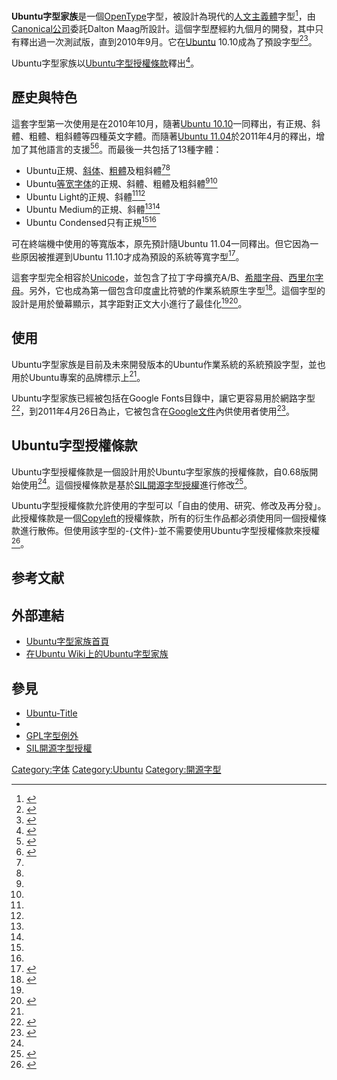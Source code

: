 {{distinguish2|一個稱為[[Ubuntu-Title|Ubuntu-Title]]的較早期的字型}}
{{about|一種字型|一種-{zh-hans:操作系统; zh-hant:作業系統;}-|Ubuntu}}
{{NoteTA|G1=IT|G2=FL}}
{{Infobox font
|name = Ubuntu字型家族
|image = Ubuntu typeface sample.svg
|style = [[无衬线体|无衬线体]]
|classifications = [[无衬线体#分類|人文主義體]]
|date = 2010
|creator = 
|foundry = Dalton Maag
|license = [[Ubuntu_(字體)#Ubuntu字型授權條款|Ubuntu字型授權條款]]
}}

'''Ubuntu字型家族'''是一個[[OpenType|OpenType]]字型，被設計為現代的[[无衬线体#分類|人文主義體]]字型<ref>{{cite web |title = Light: the new look of Ubuntu |url = http://www.markshuttleworth.com/archives/308 |accessdate = 2014-09-03 |date = 2010-03-04 |archive-date = 2014-08-28 |archive-url = https://web.archive.org/web/20140828025741/http://www.markshuttleworth.com/archives/308 |dead-url = no }}</ref>，由[[Canonical公司|Canonical公司]]委託Dalton Maag所設計。這個字型歷經約九個月的開發，其中只有釋出過一次測試版，直到2010年9月。它在[[Ubuntu|Ubuntu]] 10.10成為了預設字型<ref>{{cite web|author=Benjamin Humphrey|title=New Ubuntu font lands in Maverick for all users|url=http://www.omgubuntu.co.uk/2010/09/new-ubuntu-font-lands-in-maverick-for-all-users/|publisher=OMG! Ubuntu!|accessdate=2014-09-03|date=2010-09-28|archive-date=2012-09-06|archive-url=https://archive.is/20120906150012/http://www.omgubuntu.co.uk/2010/09/new-ubuntu-font-lands-in-maverick-for-all-users/|dead-url=no}}</ref><ref>{{cite web|author=Andrew|title=The Ubuntu Font Family Is Now Available In Ubuntu 10.10 Maverick Meerkat (Officially)|url=http://www.webupd8.org/2010/09/ubuntu-font-family-is-now-available-in.html|publisher=WebUpd8|accessdate=2014-09-03|date=2010-09-28|archive-date=2014-04-21|archive-url=https://web.archive.org/web/20140421231408/http://www.webupd8.org/2010/09/ubuntu-font-family-is-now-available-in.html|dead-url=no}}</ref>。

Ubuntu字型家族以[[Ubuntu_(字體)#Ubuntu字型授權條款|Ubuntu字型授權條款]]釋出<ref name=announcments>{{cite web |author=Paul Sladen |title=ttf-ubuntu-font-family package in Ubuntu 10.10 "maverick" archives |url=https://launchpad.net/ubuntu-font-family/+announcement/6844 |publisher=Launchpad.net |accessdate=2014-09-03 |archive-date=2021-10-22 |archive-url=https://web.archive.org/web/20211022211424/https://launchpad.net/ubuntu-font-family/+announcement/6844 |dead-url=no }}</ref>。

==歷史與特色==
這套字型第一次使用是在2010年10月，隨著[[Ubuntu发行版列表#Ubuntu_10.10_Maverick_Meerkat_标新立异的的狐獴|Ubuntu 10.10]]一同釋出，有正規、斜體、粗體、粗斜體等四種英文字體。而隨著[[Ubuntu发行版列表#Ubuntu_11.04_Natty_Narwhal_敏捷的独角鲸|Ubuntu 11.04]]於2011年4月的釋出，增加了其他語言的支援<ref name=UbuntuWiki>{{cite web|title=Ubuntu Font Family|url=https://wiki.ubuntu.com/Ubuntu%20Font%20Family|publisher=Ubuntu Wiki|accessdate=2014-09-03|archive-date=2014-08-27|archive-url=https://web.archive.org/web/20140827171851/https://wiki.ubuntu.com/Ubuntu%20Font%20Family|dead-url=no}}</ref><ref name=OMG02Aug11>{{cite web|author=Joey-Elijah Sneddon|title=Condensed Variant of Ubuntu Font Debuts|url=http://www.omgubuntu.co.uk/2011/08/ubuntu-condensed-font/|publisher=OMG! Ubuntu!|accessdate=2014-09-03|date=2011-08-02|archive-date=2021-02-28|archive-url=https://web.archive.org/web/20210228094930/https://www.omgubuntu.co.uk/2011/08/ubuntu-condensed-font|dead-url=no}}</ref>。而最後一共包括了13種字體：

*Ubuntu正規、[[斜体|斜体]]、[[粗體|粗體]]及粗斜體<ref name="UbuntuWiki" /><ref name="OMG02Aug11" />
*Ubuntu[[等宽字体|等宽字体]]的正規、斜體、粗體及粗斜體<ref name="UbuntuWiki" /><ref name="OMG02Aug11" />
*Ubuntu Light的正規、斜體<ref name="UbuntuWiki" /><ref name="OMG02Aug11" />
*Ubuntu Medium的正規、斜體<ref name="UbuntuWiki" /><ref name="OMG02Aug11" />
*Ubuntu Condensed只有正規<ref name="UbuntuWiki" /><ref name="OMG02Aug11" />

可在終端機中使用的等寬版本，原先預計隨Ubuntu 11.04一同釋出。但它因為一些原因被推遲到Ubuntu 11.10才成為預設的系統等寬字型<ref>{{cite web|author=Paul Sladen|title=Thanks a billion! Ubuntu on Google Webfonts|url=http://design.canonical.com/2011/10/one-billion/|publisher=Ubuntu Design|accessdate=2014-09-03|date=2011-10-16|archive-date=2014-09-03|archive-url=https://web.archive.org/web/20140903233825/http://design.canonical.com/2011/10/one-billion/|dead-url=no}}</ref>。

這套字型完全相容於[[Unicode|Unicode]]，並包含了拉丁字母擴充A/B、[[希腊字母|希腊字母]]、[[西里尔字母|西里尔字母]]。另外，它也成為第一個包含印度盧比符號的作業系統原生字型<ref>{{cite web |title=ReleaseNotes |url=https://wiki.ubuntu.com/MaverickMeerkat/ReleaseNotes?action=recall&rev=105 |publisher=Ubuntu Wiki |accessdate=2014-09-03 |archive-date=2013-06-21 |archive-url=https://web.archive.org/web/20130621002806/https://wiki.ubuntu.com/MaverickMeerkat/ReleaseNotes?action=recall&rev=105 |dead-url=no }}</ref>。這個字型的設計是用於螢幕顯示，其字距對正文大小進行了最佳化<ref name="UbuntuWiki" /><ref>{{cite web |title=Ubuntu Font Family |url=https://launchpad.net/ubuntu-font-family |publisher=Launchpad.net |accessdate=2014-09-03 |archive-date=2014-08-27 |archive-url=https://web.archive.org/web/20140827171846/https://launchpad.net/ubuntu-font-family |dead-url=no }}</ref>。

==使用==
Ubuntu字型家族是目前及未來開發版本的Ubuntu作業系統的系統預設字型，並也用於Ubuntu專案的品牌標示上<ref name="announcments" />。

Ubuntu字型家族已經被包括在Google Fonts目錄中，讓它更容易用於網路字型<ref>{{cite web|title=Ubuntu Font Family – Google Web Fonts|url=http://www.google.com/fonts/specimen/Ubuntu|accessdate=2014-09-03|archive-date=2016-08-05|archive-url=https://web.archive.org/web/20160805163754/https://www.google.com/fonts/specimen/Ubuntu|dead-url=no}}</ref>，到2011年4月26日為止，它被包含在[[Google文件|Google文件]]內供使用者使用<ref>{{cite web |url=https://bugs.launchpad.net/ubuntu-font-family/+bug/771443 |title=Bug #771443 Wishlist: Please add Ubuntu to Google Docs |publisher=bugs.launchpad.net |date=2011-04-26 |accessdate=2012-03-12 |archive-date=2016-09-17 |archive-url=https://web.archive.org/web/20160917001526/https://bugs.launchpad.net/ubuntu-font-family/+bug/771443 |dead-url=no }}</ref>。

== Ubuntu字型授權條款 ==
{{Infobox software license
|name=Ubuntu字型授權條款
|publisher=[[Canonical公司|Canonical公司]]
|Free Software=是
|Debian approved=否<ref>{{cite web |url=https://bugs.launchpad.net/ubuntu-font-licence/+bug/769874 |title=Bug #769874 Naming restrictions in UFL considered non-free by Debian |publisher=bugs.launchpad.net |date=2011-04-24 |accessdate=2012-03-12 |archive-date=2021-09-29 |archive-url=https://web.archive.org/web/20210929223823/https://bugs.launchpad.net/ubuntu-font-licence/+bug/769874 |dead-url=no }}</ref>
|OSI approved=否
|copyleft=是
}}
Ubuntu字型授權條款是一個設計用於Ubuntu字型家族的授權條款，自0.68版開始使用<ref name="announcments"/>。這個授權條款是基於[[SIL開源字型授權|SIL開源字型授權]]進行修改<ref>{{cite web|title=Differences between OFL and Ubuntu Font Licence|url=http://font.ubuntu.com/ufl/ofl-1.1-ufl-1.0.diff.html|accessdate=2014-09-03|archive-date=2014-09-03|archive-url=https://web.archive.org/web/20140903173304/http://font.ubuntu.com/ufl/ofl-1.1-ufl-1.0.diff.html|dead-url=no}}</ref>。 

Ubuntu字型授權條款允許使用的字型可以「自由的使用、研究、修改及再分發」。此授權條款是一個[[Copyleft|Copyleft]]的授權條款，所有的衍生作品都必須使用同一個授權條款進行散佈。但使用該字型的-{文件}-並不需要使用Ubuntu字型授權條款來授權<ref>{{cite web |title=UBUNTU FONT LICENCE Version 1.0 |url=http://font.ubuntu.com/ufl/ubuntu-font-licence-1.0.txt |accessdate=2014-09-03 |archive-url=https://web.archive.org/web/20140824112710/http://font.ubuntu.com/ufl/ubuntu-font-licence-1.0.txt |archive-date=2014-08-24 |dead-url=yes }}</ref>。

== 参考文献 ==
{{Reflist|30em}}

== 外部連結 ==
{{Commons category|Ubuntu Font Family|Ubuntu (typeface)|Ubuntu (字型)}}
* [http://font.ubuntu.com/ Ubuntu字型家族首頁]{{Wayback|url=http://font.ubuntu.com/ |date=20120404201038 }}
* [https://wiki.ubuntu.com/Ubuntu%20Font%20Family 在Ubuntu Wiki上的Ubuntu字型家族]{{Wayback|url=https://wiki.ubuntu.com/Ubuntu%20Font%20Family |date=20140827171851 }}

== 參見 ==
* [[Ubuntu-Title|Ubuntu-Title]]
* {{link-en|開放原始碼的Unicode字體|Open-source Unicode typefaces}}
* [[GPL字型例外|GPL字型例外]]
* [[SIL開源字型授權|SIL開源字型授權]]

{{Ubuntu}}
{{Free and open-source typography}}

[[Category:字体|Category:字体]]
[[Category:Ubuntu|Category:Ubuntu]]
[[Category:開源字型|Category:開源字型]]